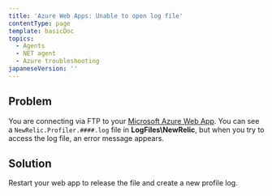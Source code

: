 ```yaml
---
title: 'Azure Web Apps: Unable to open log file'
contentType: page
template: basicDoc
topics:
  - Agents
  - NET agent
  - Azure troubleshooting
japaneseVersion: ''
---
```


## Problem

You are connecting via FTP to your [Microsoft Azure Web App](/docs/agents/net-agent/azure-installation/install-app-azure-web-apps). You can see a `NewRelic.Profiler.####.log` file in **LogFiles\\NewRelic**, but when you try to access the log file, an error message appears.

## Solution

Restart your web app to release the file and create a new profile log.
